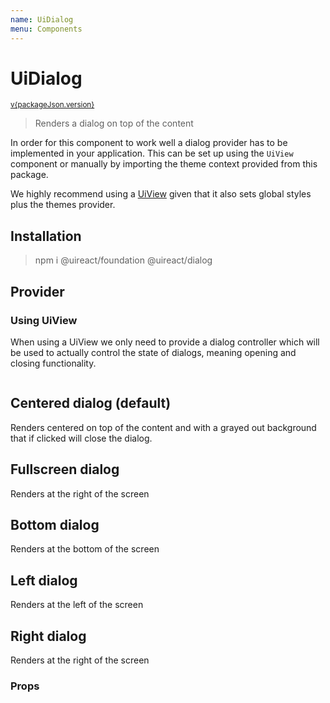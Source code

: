 ```yaml
---
name: UiDialog
menu: Components
---
```





# UiDialog

<sup>
  <a href="https://github.com/inavac182/ui-react/blob/main/packages/dialog/" target="_blank">
    v{packageJson.version}
  </a>
</sup>

> Renders a dialog on top of the content

In order for this component to work well a dialog provider has to be implemented in your application. This can be set up using the `UiView` component or manually by importing
the theme context provided from this package.

We highly recommend using a [UiView](https://uireact.io/packages-view-docs-view) given that it also sets global styles plus the themes provider.

## Installation

> npm i @uireact/foundation @uireact/dialog

## Provider

### Using UiView

When using a UiView we only need to provide a dialog controller which will be used to actually control the state of dialogs, meaning
opening and closing functionality.

```

```

## Centered dialog (default)

Renders centered on top of the content and with a grayed out background that if clicked will close the dialog.

<Playground hideThemeSelector>
  <DialogsExample title="Dialog title" />
</Playground>

## Fullscreen dialog

Renders at the right of the screen

<Playground hideThemeSelector>
  <DialogsExample type={UiDialogType.FULLSCREEN} />
</Playground>

## Bottom dialog

Renders at the bottom of the screen

<Playground hideThemeSelector>
  <DialogsExample type={UiDialogType.BOTTOM} />
</Playground>

## Left dialog

Renders at the left of the screen

<Playground hideThemeSelector>
  <DialogsExample type={UiDialogType.LEFT} />
</Playground>

## Right dialog

Renders at the right of the screen

<Playground hideThemeSelector>
  <DialogsExample type={UiDialogType.RIGHT} />
</Playground>

### Props

<Props of={UiDialog} />
